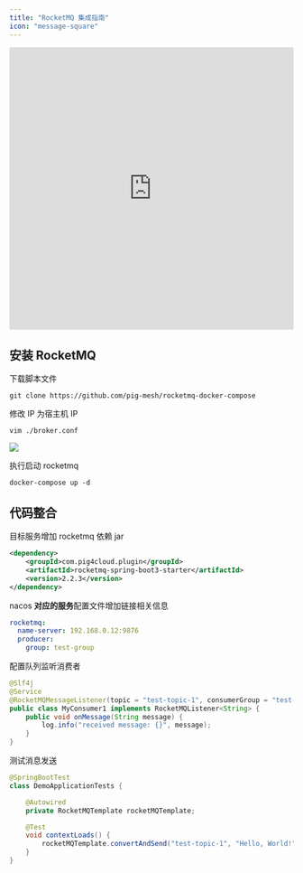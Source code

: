 ```yaml
---
title: "RocketMQ 集成指南"
icon: "message-square"
---
```


<iframe
  width="100%"
  height="500"
  src="https://player.bilibili.com/player.html?bvid=BV12t411B7e9&p=13&page=13"
  title="RocketMQ 集成视频教程"
  frameborder="0"
  allow="accelerometer; autoplay; clipboard-write; encrypted-media; gyroscope; picture-in-picture"
  allowfullscreen
></iframe>

## 安装 RocketMQ

下载脚本文件

```shell
git clone https://github.com/pig-mesh/rocketmq-docker-compose
```

修改 IP 为宿主机 IP

```shell
vim ./broker.conf
```

![](https://minio.pigx.vip/oss/1631422598.png)

执行启动 rocketmq

```shell
docker-compose up -d
```

## 代码整合

目标服务增加 rocketmq 依赖 jar

```xml
<dependency>
    <groupId>com.pig4cloud.plugin</groupId>
    <artifactId>rocketmq-spring-boot3-starter</artifactId>
    <version>2.2.3</version>
</dependency>
```

nacos **对应的服务**配置文件增加链接相关信息

```yaml
rocketmq:
  name-server: 192.168.0.12:9876
  producer:
    group: test-group
```

配置队列监听消费者

```java
@Slf4j
@Service
@RocketMQMessageListener(topic = "test-topic-1", consumerGroup = "test-group")
public class MyConsumer1 implements RocketMQListener<String> {
    public void onMessage(String message) {
        log.info("received message: {}", message);
    }
}
```

测试消息发送

```java
@SpringBootTest
class DemoApplicationTests {

    @Autowired
    private RocketMQTemplate rocketMQTemplate;

    @Test
    void contextLoads() {
        rocketMQTemplate.convertAndSend("test-topic-1", "Hello, World!");
    }
}
```
